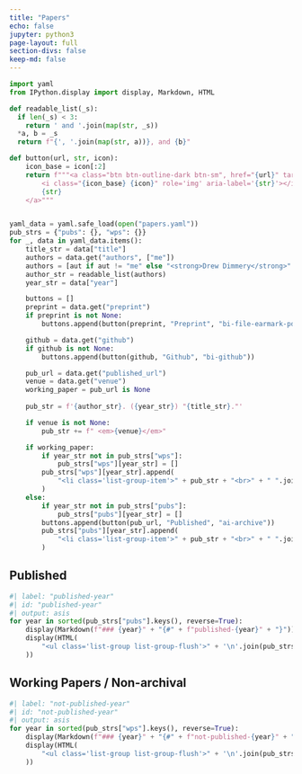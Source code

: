 ```yaml
---
title: "Papers"
echo: false
jupyter: python3
page-layout: full
section-divs: false
keep-md: false
---
```


```python
import yaml
from IPython.display import display, Markdown, HTML

def readable_list(_s):
  if len(_s) < 3:
    return ' and '.join(map(str, _s))
  *a, b = _s
  return f"{', '.join(map(str, a))}, and {b}"

def button(url, str, icon):
    icon_base = icon[:2]
    return f"""<a class="btn btn-outline-dark btn-sm", href="{url}" target="_blank" rel="noopener noreferrer">
        <i class="{icon_base} {icon}" role='img' aria-label='{str}'></i>
        {str}
    </a>"""


yaml_data = yaml.safe_load(open("papers.yaml"))
pub_strs = {"pubs": {}, "wps": {}}
for _, data in yaml_data.items():
    title_str = data["title"]
    authors = data.get("authors", ["me"])
    authors = [aut if aut != "me" else "<strong>Drew Dimmery</strong>" for aut in authors]
    author_str = readable_list(authors)
    year_str = data["year"]

    buttons = []
    preprint = data.get("preprint")
    if preprint is not None:
        buttons.append(button(preprint, "Preprint", "bi-file-earmark-pdf"))

    github = data.get("github")
    if github is not None:
        buttons.append(button(github, "Github", "bi-github"))

    pub_url = data.get("published_url")
    venue = data.get("venue")
    working_paper = pub_url is None
    
    pub_str = f'{author_str}. ({year_str}) "{title_str}."'

    if venue is not None:
        pub_str += f" <em>{venue}</em>"

    if working_paper:
        if year_str not in pub_strs["wps"]:
            pub_strs["wps"][year_str] = []
        pub_strs["wps"][year_str].append(
            "<li class='list-group-item'>" + pub_str + "<br>" + " ".join(buttons) + "</li>"
        )
    else:
        if year_str not in pub_strs["pubs"]:
            pub_strs["pubs"][year_str] = []
        buttons.append(button(pub_url, "Published", "ai-archive"))
        pub_strs["pubs"][year_str].append(
            "<li class='list-group-item'>" + pub_str + "<br>" + " ".join(buttons) + "</li>"
        )
```

## Published

```python
#| label: "published-year"
#| id: "published-year"
#| output: asis
for year in sorted(pub_strs["pubs"].keys(), reverse=True):
    display(Markdown(f"### {year}" + "{#" + f"published-{year}" + "}"))
    display(HTML(
        "<ul class='list-group list-group-flush'>" + '\n'.join(pub_strs["pubs"][year]) + "</ul>"
    ))
```

## Working Papers / Non-archival

```python
#| label: "not-published-year"
#| id: "not-published-year"
#| output: asis
for year in sorted(pub_strs["wps"].keys(), reverse=True):
    display(Markdown(f"### {year}" + "{#" + f"not-published-{year}" + "}"))
    display(HTML(
        "<ul class='list-group list-group-flush'>" + '\n'.join(pub_strs["wps"][year]) + "</ul>"
    ))
```
